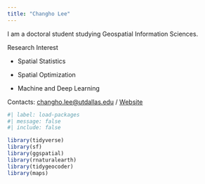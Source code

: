 ---
title: "Changho Lee"
---

I am a doctoral student studying Geospatial Information Sciences.

Research Interest

-   Spatial Statistics

-   Spatial Optimization

-   Machine and Deep Learning

Contacts: [changho.lee\@utdallas.edu](matilto:changho.lee@utdallas.edu) / [Website](https://geo-chlee.github.io)

```{r}
#| label: load-packages
#| message: false
#| include: false

library(tidyverse)
library(sf)
library(ggspatial)
library(rnaturalearth)
library(tidygeocoder)
library(maps)
```
